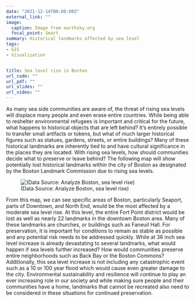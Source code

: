 ```yaml
---
date: "2021-12-14T00:00:00Z"
external_link: ""
image: 
  caption: Image from earthsky.org
  focal_point: Smart
summary: Historical landmarks affected by sea level
tags:
- GIS
- Visualization


title: Sea level rise in Boston
url_code: ""
url_pdf: ""
url_slides: ""
url_video: ""
---
```



As many sea side communities are aware of, the threat of rising sea levels will displace many people and even erase entire countries. While being able to reshelter environmental refugees is important and critical for the future, what happens to historical objects that are left behind? It’s entirely possible to transfer small artifacts or tokens, but what of much larger historical figures such as statues, gardens, streets, or entire buildings? Many of these historical landmarks are inherently tied to and have cultural significance in the places they are located. With rising sea levels, how should communities decide what to preserve or leave behind? The following map will show potentially lost historical landmarks within the city of Boston as designated by the Boston Landmark Commission due to rising sea levels.

![(Data Source: Analyze Boston, sea level rise)](images/featured.png)


From this map, we can see specific areas of Boston, particularly Seaport, parts of Downtown, and North End, would be the most affected by a moderate sea level rise. At this level, the entire Fort Point district would be lost as well as nearly 22 landmarks in the downtown Boston area. Many of these landmarks are churches, or buildings such as Faneuil Hall. For preservation, it is important for conditions to remain as stable as possible and any potential risk needs to be addressed quickly. While at 36 inch sea level increase is already devastating to several landmarks, what would happen if sea levels further increased? How would communities preserve entire neighborhoods such as Back Bay or the Boston Commons? Additionally, this sea level increase is not including any catastrophic event such as a 10 or 100 year flood which would cause even greater damage to the city. Environmental sustainability and resilience will continue to play an ever increasing role in our society and while making sure people and their communities have a home, landmarks that cannot be recreated also need to be considered in these situations for continued preservation.








